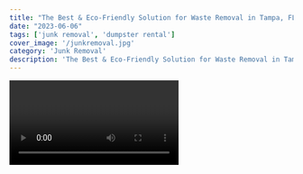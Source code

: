 ```yaml
---
title: "The Best & Eco-Friendly Solution for Waste Removal in Tampa, FL"
date: "2023-06-06"
tags: ['junk removal', 'dumpster rental']
cover_image: '/junkremoval.jpg'
category: 'Junk Removal'
description: 'The Best & Eco-Friendly Solution for Waste Removal in Tampa, FL'
---
```


<Video id='q3IqTRN6tf0' />
<CustomImage src='https://raw.githubusercontent.com/bwestwood11/junk-removal-blog/main/images/chatgpt.png' alt='image test' priority />
1. Fetch data on the server using Server Components. (All components are server components by default.)
2. Fetch data in parallel to minimize waterfalls and loading times.
3. Fetch data where it's used. Next.js will automatically dedupe requests in a tree.
4. Use Loading UI, Streaming and Suspense to progressively render a page and improve the user experience.

Let's go over an example of how to fecth data on a server component. We will be using **jsonplaceholder.typicode.com** to fetch data from. This will give us dummy data to practice with HTTP requests.